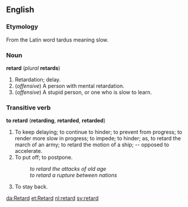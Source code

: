 ==English==

===Etymology===

From the Latin word tardus meaning slow.

===Noun===
'''retard''' (''plural'' '''retards''')

#Retardation; delay.
#(''offensive'') A person with mental retardation.
#(''offensive'') A stupid person, or one who is slow to learn.

===Transitive verb===
'''to retard''' ('''retarding''', '''retarded''', '''retarded''')

#To keep delaying; to continue to hinder; to prevent from progress; to render more slow in progress; to impede; to hinder; as, to retard the march of an army; to retard the motion of a ship; -- opposed to accelerate.
#To put off; to postpone.
#:''to retard the attacks of old age''
#:''to retard a rupture between nations''
#To stay back.

[[da:Retard]]
[[et:Retard]]
[[nl:retard]]
[[sv:retard]]